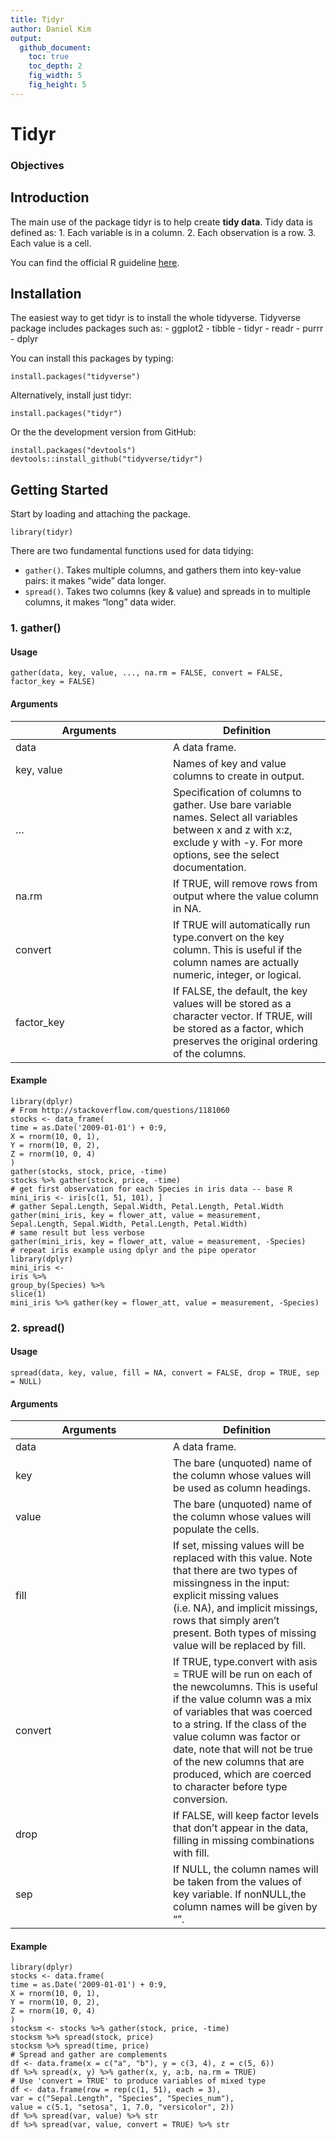 ```yaml
---
title: Tidyr
author: Daniel Kim
output:
  github_document:
    toc: true
    toc_depth: 2
    fig_width: 5
    fig_height: 5
---
```


# Tidyr

### Objectives

## Introduction
The main use of the package tidyr is to help create **tidy data**. Tidy data is defined as:
1. Each variable is in a column.
2. Each observation is a row.
3. Each value is a cell.

You can find the official R guideline [here](https://cran.r-project.org/web/packages/tidyr/tidyr.pdf).

## Installation

The easiest way to get tidyr is to install the whole tidyverse.
Tidyverse package includes packages such as:
 - ggplot2
 - tibble
 - tidyr
 - readr
 - purrr
 - dplyr
 
You can install this packages by typing:
```
install.packages("tidyverse")
```

Alternatively, install just tidyr:
```
install.packages("tidyr")
```

Or the the development version from GitHub:
```
install.packages("devtools")
devtools::install_github("tidyverse/tidyr")
```

## Getting Started

Start by loading and attaching the package.
```
library(tidyr)
```

There are two fundamental functions used for data tidying:

- `gather()`. Takes multiple columns, and gathers them into key-value pairs: it makes “wide” data longer.
- `spread()`. Takes two columns (key & value) and spreads in to multiple columns, it makes “long” data wider.

### 1. gather()

#### Usage
```
gather(data, key, value, ..., na.rm = FALSE, convert = FALSE, factor_key = FALSE)
```
#### Arguments
Arguments  | Definition
------------- | -------------
data  | A data frame.
key, value  | Names of key and value columns to create in output.
... | Specification of columns to gather. Use bare variable names. Select all variables between x and z with x:z, exclude y with -y. For more options, see the select documentation.
na.rm | If TRUE, will remove rows from output where the value column in NA.
convert | If TRUE will automatically run type.convert on the key column. This is useful if the column names are actually numeric, integer, or logical.
factor_key | If FALSE, the default, the key values will be stored as a character vector. If TRUE, will be stored as a factor, which preserves the original ordering of the columns.

#### Example
````
library(dplyr)
# From http://stackoverflow.com/questions/1181060
stocks <- data_frame(
time = as.Date('2009-01-01') + 0:9,
X = rnorm(10, 0, 1),
Y = rnorm(10, 0, 2),
Z = rnorm(10, 0, 4)
)
gather(stocks, stock, price, -time)
stocks %>% gather(stock, price, -time)
# get first observation for each Species in iris data -- base R
mini_iris <- iris[c(1, 51, 101), ]
# gather Sepal.Length, Sepal.Width, Petal.Length, Petal.Width
gather(mini_iris, key = flower_att, value = measurement,
Sepal.Length, Sepal.Width, Petal.Length, Petal.Width)
# same result but less verbose
gather(mini_iris, key = flower_att, value = measurement, -Species)
# repeat iris example using dplyr and the pipe operator
library(dplyr)
mini_iris <-
iris %>%
group_by(Species) %>%
slice(1)
mini_iris %>% gather(key = flower_att, value = measurement, -Species)
````

### 2. spread()

#### Usage
````
spread(data, key, value, fill = NA, convert = FALSE, drop = TRUE, sep = NULL)
````

#### Arguments
Arguments  | Definition
------------- | -------------
data | A data frame.
key | The bare (unquoted) name of the column whose values will be used as column headings.
value | The bare (unquoted) name of the column whose values will populate the cells.
fill | If set, missing values will be replaced with this value. Note that there are two types of missingness in the input: explicit missing values (i.e. NA), and implicit missings, rows that simply aren’t present. Both types of missing value will be replaced by fill.
convert | If TRUE, type.convert with asis = TRUE will be run on each of the newcolumns. This is useful if the value column was a mix of variables that was coerced to a string. If the class of the value column was factor or date, note that will not be true of the new columns that are produced, which are coerced to character before type conversion.
drop | If FALSE, will keep factor levels that don’t appear in the data, filling in missing combinations with fill.
sep | If NULL, the column names will be taken from the values of key variable. If nonNULL,the column names will be given by "<key_name><sep><key_value>".

#### Example
````
library(dplyr)
stocks <- data.frame(
time = as.Date('2009-01-01') + 0:9,
X = rnorm(10, 0, 1),
Y = rnorm(10, 0, 2),
Z = rnorm(10, 0, 4)
)
stocksm <- stocks %>% gather(stock, price, -time)
stocksm %>% spread(stock, price)
stocksm %>% spread(time, price)
# Spread and gather are complements
df <- data.frame(x = c("a", "b"), y = c(3, 4), z = c(5, 6))
df %>% spread(x, y) %>% gather(x, y, a:b, na.rm = TRUE)
# Use 'convert = TRUE' to produce variables of mixed type
df <- data.frame(row = rep(c(1, 51), each = 3),
var = c("Sepal.Length", "Species", "Species_num"),
value = c(5.1, "setosa", 1, 7.0, "versicolor", 2))
df %>% spread(var, value) %>% str
df %>% spread(var, value, convert = TRUE) %>% str
````
